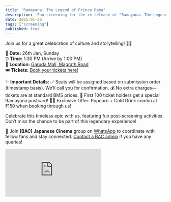 ```yaml
---
title: 'Ramayana: The Legend of Prince Rama'
description: 'Fan screening for the re-release of "Ramayana: The Legend of Prince Rama" (1993, English Dub)'
date: 2025-01-26
tags: ["screening"]
published: true
---
```


Join us for a great celebration of culture and storytelling! 🏹✨

📅 **Date:** 26th Jan, Sunday \
⏰ **Time:** 1:30 PM (Arrive by 1:00 PM) \
📍 **Location:** <a href="https://maps.app.goo.gl/n3woMXGT21G2MeaQ6" target="_blank" rel="noopener noreferrer">Garuda Mall, Magrath Road</a> \
🎟️ **Tickets:** <a href="https://forms.gle/wNCU8U2cKmQsZW5AA" target="_blank" rel="noopener noreferrer">Book your tickets here!</a>

✨ **Important Details:**
✅ Seats will be assigned based on submission order (timestamp basis). We’ll call you for confirmation.
💰 No extra charges—tickets are at standard BMS prices.
🎁 First 100 ticket holders get a special Ramayana postcard!
🍿🥤 Exclusive Offer: Popcorn + Cold Drink combo at ₹150 when booking through us!

Celebrate this timeless epic with us, featuring fun post-screening activities. Don’t miss the chance to be part of this legendary experience!

📢 Join **[BAC] Japanese Cinema** group on [WhatsApp](/socials) to coordinate with fellow fans and stay connected. 
[Contact a BAC admin](/contact-us) if you have any queries!

<iframe style={{'width': '100%', 'aspect-ratio': '16/9'}} src="https://www.youtube.com/embed/pelpix1t8Z4" frameborder="0" allow="accelerometer; clipboard-write; encrypted-media; gyroscope; picture-in-picture"></iframe>
